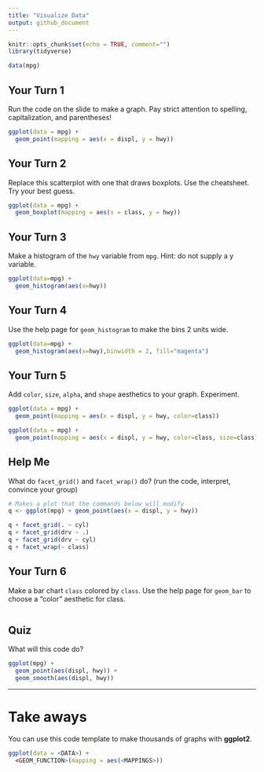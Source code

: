 ```yaml
---
title: "Visualize Data"
output: github_document
---
```


```r
knitr::opts_chunk$set(echo = TRUE, comment="")
library(tidyverse)
```


```r
data(mpg)
```


## Your Turn 1

Run the code on the slide to make a graph. Pay strict attention to spelling, capitalization, and parentheses!

```r
ggplot(data = mpg) +
  geom_point(mapping = aes(x = displ, y = hwy))
```


## Your Turn 2

Replace this scatterplot with one that draws boxplots. Use the cheatsheet. Try your best guess.

```r
ggplot(data = mpg) +
  geom_boxplot(mapping = aes(x = class, y = hwy))
```


## Your Turn 3

Make a histogram of the `hwy` variable from `mpg`. Hint: do not supply a y variable.

```r
ggplot(data=mpg) + 
  geom_histogram(aes(x=hwy))
```

## Your Turn 4

Use the help page for `geom_histogram` to make the bins 2 units wide.

```r
ggplot(data=mpg) + 
  geom_histogram(aes(x=hwy),binwidth = 2, fill="magenta")
```


## Your Turn 5

Add `color`, `size`, `alpha`, and `shape` aesthetics to your graph. Experiment.  

```r
ggplot(data = mpg) +
  geom_point(mapping = aes(x = displ, y = hwy, color=class))
```

```r
ggplot(data = mpg) +
  geom_point(mapping = aes(x = displ, y = hwy, color=class, size=class), alpha=0.2)
```



## Help Me

What do `facet_grid()` and `facet_wrap()` do? 
(run the code, interpret, convince your group)

```r
# Makes a plot that the commands below will modify
q <- ggplot(mpg) + geom_point(aes(x = displ, y = hwy))

q + facet_grid(. ~ cyl)
q + facet_grid(drv ~ .)
q + facet_grid(drv ~ cyl)
q + facet_wrap(~ class)
```


## Your Turn 6

Make a bar chart `class` colored by `class`. Use the help page for `geom_bar` to choose a "color" aesthetic for class.

```r

```

## Quiz

What will this code do?

```r
ggplot(mpg) + 
  geom_point(aes(displ, hwy)) +
  geom_smooth(aes(displ, hwy))
```


***

# Take aways

You can use this code template to make thousands of graphs with **ggplot2**.

```r
ggplot(data = <DATA>) +
  <GEOM_FUNCTION>(mapping = aes(<MAPPINGS>))
```